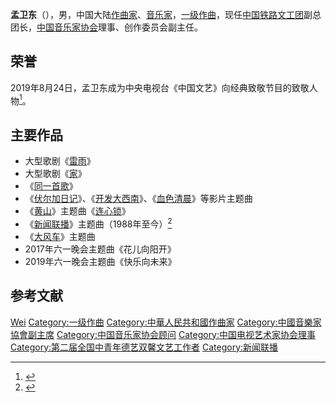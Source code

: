 {{Otheruses|other=名为孟卫东的其他人物|孟卫东}}

'''孟卫东'''（{{bd|1953年|||}}），男，中国大陆[[作曲家|作曲家]]、[[音乐家|音乐家]]，[[一级作曲|一级作曲]]，现任[[中国铁路文工团|中国铁路文工团]]副总团长，[[中国音乐家协会|中国音乐家协会]]理事、创作委员会副主任。

== 荣誉 ==
2019年8月24日，孟卫东成为中央电视台《中国文艺》向经典致敬节目的致敬人物<ref>{{cite web |url = http://tv.cctv.com/2019/08/24/VIDENC5By1XcprDtZQ6uoSXM190824.shtml |title = 《中国文艺》 20190824 向经典致敬 本期致敬人物——作曲家 孟卫东 |publisher = 央视网 |date = 2019-08-24 |accessdate = 2019-08-29 |archive-date = 2020-04-07 |archive-url = https://web.archive.org/web/20200407110806/http://tv.cctv.com/2019/08/24/VIDENC5By1XcprDtZQ6uoSXM190824.shtml |dead-url = no }}</ref>。

== 主要作品 ==
* 大型歌剧《[[雷雨_(话剧)|雷雨]]》
* 大型歌剧《[[家_(小说)|家]]》
* 《[[同一首歌|同一首歌]]》
* 《[[伏尔加日记|伏尔加日记]]》、《[[开发大西南|开发大西南]]》、《[[血色清晨|血色清晨]]》等影片主题曲
* 《[[黄山(电视片)|黄山]]》主题曲《[[连心锁|连心锁]]》
* 《[[新闻联播|新闻联播]]》主题曲（1988年至今）<ref>{{cite web |url = http://politics.people.com.cn/GB/8198/97945/97946/6106331.html |title = 孟卫东：每天都听到他的作品 |publisher = 人民网 |date = 2007-08-13 |accessdate = 2013-05-24 |archive-date = 2015-01-22 |archive-url = https://web.archive.org/web/20150122052558/http://politics.people.com.cn/GB/8198/97945/97946/6106331.html |dead-url = no }}</ref>
* 《[[大风车|大风车]]》主题曲
* 2017年六一晚会主题曲《花儿向阳开》
* 2019年六一晚会主题曲《快乐向未来》

== 参考文献 ==
{{Reflist}}

{{第二届全国中青年德艺双馨文艺工作者}}
{{Navboxes
| title  = 孟卫东在[[中国音乐家协会|中国音乐家协会]]的职务
| list1  =
{{中国音乐家协会第七届理事会}}
{{中国音乐家协会第八届理事会}}
{{中国音乐家协会第九届理事会}}
}}
{{Navboxes
| title  = 孟卫东在[[中国电视艺术家协会|中国电视艺术家协会]]的职务
| list1  =
{{中国电视艺术家协会第四届理事会}}
}}
{{Navboxes
| title  = 孟卫东在[[中国文学艺术界联合会|中国文学艺术界联合会]]的职务
| list1  =
{{中国文学艺术界联合会第九届全国委员会}}
{{中国文学艺术界联合会第十届全国委员会}}
}}

{{Authority control}}
{{DEFAULTSORT:Meng孟}}
[[Category:孟姓|Wei]]
[[Category:一级作曲|Category:一级作曲]]
[[Category:中華人民共和國作曲家|Category:中華人民共和國作曲家]]
[[Category:中國音樂家協會副主席|Category:中國音樂家協會副主席]]
[[Category:中国音乐家协会顾问|Category:中国音乐家协会顾问]]
[[Category:中国电视艺术家协会理事|Category:中国电视艺术家协会理事]]
[[Category:第二届全国中青年德艺双馨文艺工作者|Category:第二届全国中青年德艺双馨文艺工作者]]
[[Category:新闻联播|Category:新闻联播]]